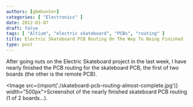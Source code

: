 ```yaml
---
authors: [gbmhunter]
categories: [ "Electronics" ]
date: 2012-01-07
draft: false
tags: [ "Altium", "electric skateboard", "PCBs", "routing" ]
title: Electric Skateboard PCB Routing On The Way To Being Finished
type: post
---
```



After going nuts on the Electric Skateboard project in the last week, I have nearly finished the PCB routing for the skateboard PCB, the first of two boards (the other is the remote PCB).

<Image src={import('./skateboard-pcb-routing-almost-complete.jpg')} width="500px">Screenshot of the nearly finished skateboard PCB routing (1 of 2 boards...).</Image>
